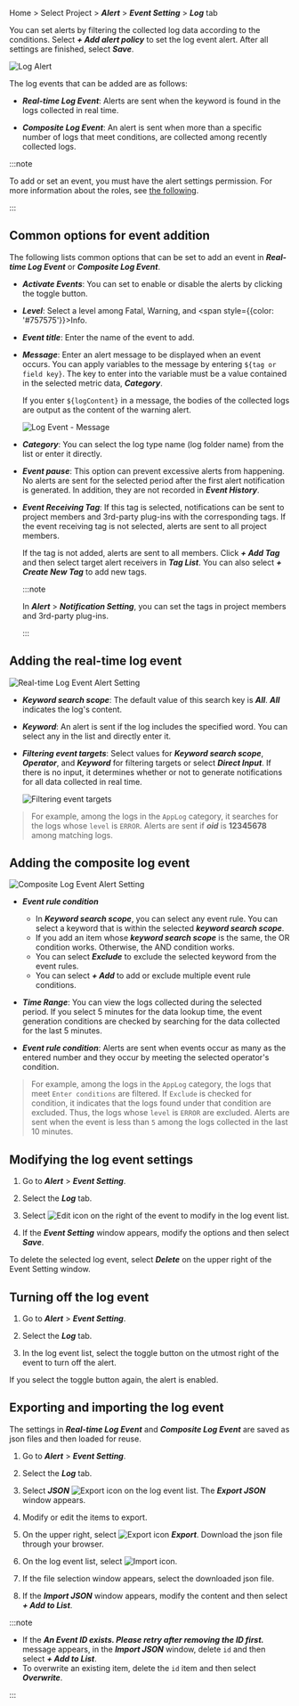 Home > Select Project > **_Alert_** > **_Event Setting_** > **_Log_** tab

You can set alerts by filtering the collected log data according to the conditions. Select **_+ Add alert policy_** to set the log event alert. After all settings are finished, select **_Save_**.

![Log Alert](/img/set-event-log-main.png)

The log events that can be added are as follows:

-   **_Real-time Log Event_**: Alerts are sent when the keyword is found in the logs collected in real time.

-   **_Composite Log Event_**: An alert is sent when more than a specific number of logs that meet conditions, are collected among recently collected logs.

:::note

To add or set an event, you must have the alert settings permission. For more information about the roles, see [the following](../project/project-structure).

:::

## Common options for event addition

The following lists common options that can be set to add an event in **_Real-time Log Event_** or **_Composite Log Event_**.

-   **_Activate Events_**: You can set to enable or disable the alerts by clicking the toggle button.

-   **_Level_**: Select a level among <span class='vslow'>Fatal</span>, <span class='slow'>Warning</span>, and <span style={{color: '#757575'}}>Info</span>.

-   **_Event title_**: Enter the name of the event to add.

-   **_Message_**: Enter an alert message to be displayed when an event occurs. You can apply variables to the message by entering `${tag or field key}`. The key to enter into the variable must be a value contained in the selected metric data, **_Category_**.

    If you enter `${logContent}` in a message, the bodies of the collected logs are output as the content of the warning alert.

    ![Log Event - Message](/img/set-event-log-message.png)

-   **_Category_**: You can select the log type name (log folder name) from the list or enter it directly.

-   **_Event pause_**: This option can prevent excessive alerts from happening. No alerts are sent for the selected period after the first alert notification is generated. In addition, they are not recorded in **_Event History_**.

-   **_Event Receiving Tag_**: If this tag is selected, notifications can be sent to project members and 3rd-party plug-ins with the corresponding tags. If the event receiving tag is not selected, alerts are sent to all project members.

    If the tag is not added, alerts are sent to all members. Click **_+ Add Tag_** and then select target alert receivers in **_Tag List_**. You can also select **_+ Create New Tag_** to add new tags.

    :::note

    In **_Alert_** > **_Notification Setting_**, you can set the tags in project members and 3rd-party plug-ins.

    :::

## Adding the real-time log event

![Real-time Log Event Alert Setting](/img/set-event-log.png)

-   **_Keyword search scope_**: The default value of this search key is **_All_**. **_All_** indicates the log's content.

-   **_Keyword_**: An alert is sent if the log includes the specified word. You can select any in the list and directly enter it.

-   **_Filtering event targets_**: Select values for **_Keyword search scope_**, **_Operator_**, and **_Keyword_** for filtering targets or select **_Direct Input_**. If there is no input, it determines whether or not to generate notifications for all data collected in real time.

    ![Filtering event targets](/img/set-event-log-filter.png)

> For example, among the logs in the `AppLog` category, it searches for the logs whose `level` is `ERROR`. Alerts are sent if **_oid_** is **12345678** among matching logs.

## Adding the composite log event

![Composite Log Event Alert Setting](/img/set-event-complex-log.png)

-   **_Event rule condition_**

    -   In **_Keyword search scope_**, you can select any event rule. You can select a keyword that is within the selected **_keyword search scope_**.
    -   If you add an item whose **_keyword search scope_** is the same, the OR condition works. Otherwise, the AND condition works. 
    -   You can select **_Exclude_** to exclude the selected keyword from the event rules.
    -   You can select **_+ Add_** to add or exclude multiple event rule conditions.

-   **_Time Range_**: You can view the logs collected during the selected period. If you select 5 minutes for the data lookup time, the event generation conditions are checked by searching for the data collected for the last 5 minutes.

-   **_Event rule condition_**: Alerts are sent when events occur as many as the entered number and they occur by meeting the selected operator's condition.

> For example, among the logs in the `AppLog` category, the logs that meet `Enter conditions` are filtered. If `Exclude` is checked for condition, it indicates that the logs found under that condition are excluded. Thus, the logs whose `level` is `ERROR` are excluded. Alerts are sent when the event is less than `5` among the logs collected in the last 10 minutes.

## Modifying the log event settings

1.  Go to **_Alert_** > **_Event Setting_**.

2.  Select the **_Log_** tab.

3.  Select ![Edit icon](/img/ico-edit.svg) on the right of the event to modify in the log event list.

4.  If the **_Event Setting_** window appears, modify the options and then select **_Save_**.

To delete the selected log event, select **_Delete_** on the upper right of the Event Setting window.

## Turning off the log event

1.  Go to **_Alert_** > **_Event Setting_**.

2.  Select the **_Log_** tab.

3.  In the log event list, select the toggle button on the utmost right of the event to turn off the alert. 

If you select the toggle button again, the alert is enabled.

## Exporting and importing the log event

The settings in **_Real-time Log Event_** and **_Composite Log Event_** are saved as json files and then loaded for reuse.

1.  Go to **_Alert_** > **_Event Setting_**.

2.  Select the **_Log_** tab.

3.  Select **_JSON_** ![Export icon](/img/ico-export.svg) on the log event list. The **_Export JSON_** window appears.

4.  Modify or edit the items to export.

5.  On the upper right, select ![Export icon](/img/ico-export.svg) **_Export_**. Download the json file through your browser.

6.  On the log event list, select ![Import icon](/img/ico-import.svg).

7.  If the file selection window appears, select the downloaded json file.

8.  If the **_Import JSON_** window appears, modify the content and then select **_+ Add to List_**.

:::note

-   If the **_An Event ID exists. Please retry after removing the ID first._** message appears, in the **_Import JSON_** window, delete `id` and then select **_+ Add to List_**.
-   To overwrite an existing item, delete the `id` item and then select **_Overwrite_**.

:::
